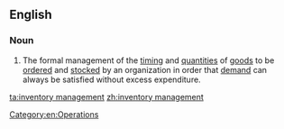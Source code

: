 ==English==

===Noun===
{{en-noun|sg=[[inventory]] [[management]]|-}}

# {{context|operations}} The formal management of the [[timing]] and [[quantity|quantities]] of [[goods]] to be [[order]]ed and [[stock]]ed by an organization in order that [[demand]] can always be satisfied without excess expenditure.

[[Category:en:Operations]]

[[ta:inventory management]]
[[zh:inventory management]]